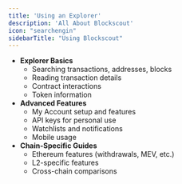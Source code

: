```yaml
---
title: 'Using an Explorer'
description: 'All About Blockscout'
icon: "searchengin"
sidebarTitle: "Using Blockscout"
---
```


- **Explorer Basics**
  - Searching transactions, addresses, blocks
  - Reading transaction details
  - Contract interactions
  - Token information
- **Advanced Features**
  - My Account setup and features
  - API keys for personal use
  - Watchlists and notifications
  - Mobile usage
- **Chain-Specific Guides**
  - Ethereum features (withdrawals, MEV, etc.)
  - L2-specific features
  - Cross-chain comparisons
